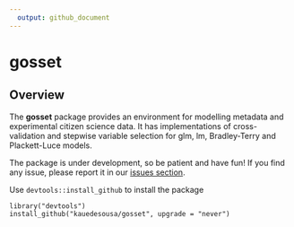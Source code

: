```yaml
---
  output: github_document
---
```


# gosset

## Overview

The **gosset** package provides an environment for modelling metadata and experimental citizen science data. It has implementations of cross-validation and stepwise variable selection for glm, lm, Bradley-Terry and Plackett-Luce models. 

The package is under development, so be patient and have fun! If you find any issue, please report it in our [issues section](https://github.com/kauedesousa/gosset/issues).

Use `devtools::install_github` to install the package

```
library("devtools")
install_github("kauedesousa/gosset", upgrade = "never")
```
